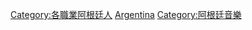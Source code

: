 {{Commonscat|Vocalists from Argentina}}

[[Category:各職業阿根廷人|Category:各職業阿根廷人]]
[[Category:各國歌手|Argentina]]
[[Category:阿根廷音樂|Category:阿根廷音樂]]